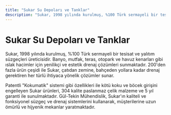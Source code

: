 ```yaml
---
title: "Sukar Su Depoları ve Tanklar"
description: "Sukar, 1998 yılında kurulmuş, %100 Türk sermayeli bir tesisat ve yalıtım süzgeçleri üreticisidir. Banyo, mutfak, teras, otopark ve havuz kenarları gibi ıslak..."
---
```


# Sukar Su Depoları ve Tanklar

Sukar, 1998 yılında kurulmuş, %100 Türk sermayeli bir tesisat ve yalıtım süzgeçleri üreticisidir. Banyo, mutfak, teras, otopark ve havuz kenarları gibi ıslak hacimler için yenilikçi ve estetik drenaj çözümleri sunmaktadır. 200'den fazla ürün çeşidi ile Sukar, çatıdan zemine, bahçeden yollara kadar drenaj gerektiren her türlü ihtiyaca yönelik çözümler sunar.

Patentli "Kokumatik" sistemi gibi özellikleri ile kötü koku ve böcek girişini engelleyen Sukar ürünleri, 304 kalite paslanmaz çelik malzeme ve 5 yıl garanti ile sunulmaktadır. Gül-Tekin Mühendislik, Sukar'ın kaliteli ve fonksiyonel süzgeç ve drenaj sistemlerini kullanarak, müşterilerine uzun ömürlü ve hijyenik mekanlar yaratmaktadır.